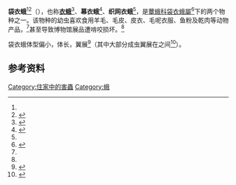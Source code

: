 {{expand English}}
{{for|学名为''{{lang|la|Tinea pellionella}}''的昆虫|衣蛾}}
{{Speciesbox
| name = 袋衣蛾
| image = Tineola.bisselliella.7218.jpg
| image2 = Tineola bisselliella.JPG
| genus = Tineola
| species = bisselliella
| binomial_authority = （[[Arvid_David_Hummel|Hummel]]，1823年）
}}

'''袋衣蛾'''<ref name=dearlep /><ref name=Claire>{{cite book |last1=Cock-Starkey |first1=Claire |title=博物館怪奇事件簿：鬧鬼、詛咒、珍奇藏品⋯解開最不可思議的博物館之謎！ |date=2020 |publisher=創意市集 |isbn=978-986-5534-03-5 |url=https://www.google.com/books/edition/%E5%8D%9A%E7%89%A9%E9%A4%A8%E6%80%AA%E5%A5%87%E4%BA%8B%E4%BB%B6%E7%B0%BF_%E9%AC%A7%E9%AC%BC_%E8%A9%9B%E5%92%92/qfX6DwAAQBAJ?hl=en&gbpv=1&dq=%E2%80%9CTineola+bisselliella%E2%80%9D+%E8%9B%BE&pg=PT129&printsec=frontcover |accessdate=2021-01-27 |language=zh-TW}}</ref>（{{lang-xm|Tineola bisselliella}}），也称'''[[衣蛾|衣蛾]]'''<ref>{{cite web |title=動物生理學 |url=https://www.google.com/books/edition/%E5%8B%95%E7%89%A9%E7%94%9F%E7%90%86%E5%AD%B8/MUPSAAAAMAAJ?hl=en&gbpv=1&bsq=%E2%80%9CTineola+bisselliella%E2%80%9D+%E8%9B%BE&dq=%E2%80%9CTineola+bisselliella%E2%80%9D+%E8%9B%BE&printsec=frontcover |publisher=國立編譯館 |accessdate=2021-01-27 |language=zh |date=1974}}</ref>、'''幕衣蛾'''<ref name=袁克>{{cite journal |author1=袁克 |title=磷化铝熏蒸进口羊毛中的幕衣蛾试验初报 |journal=植物检疫 |date=1990 |issue=1 |url=http://gb.oversea.cnki.net/KCMS/detail/detail.aspx?filename=ZWJY199001008&dbcode=CJFD&dbname=CJFD1990 |accessdate=2021-01-27}}</ref>、'''织网衣蛾'''<ref name=袁克 />，是[[蕈蛾科|蕈蛾科]][[袋衣蛾屬|袋衣蛾屬]]<ref name=dearlep>{{cite web |title=袋衣蛾 Tineola bisselliella |url=http://dearlep.tw/species.html?namecode=347799 |website=dearlep.tw |accessdate=2021-01-27 |language=en |archive-date=2021-02-01 |archive-url=https://web.archive.org/web/20210201090209/http://dearlep.tw/species.html?namecode=347799 |dead-url=no }}</ref>下的两个物种之一。该物种的幼虫喜欢食用羊毛、毛皮、皮衣、毛呢衣服、鱼粉及乾肉等动物产品，<ref name=袁克 />甚至导致博物馆展品遭啃咬损坏。<ref name=Claire />

袋衣蛾体型偏小，体长{{cvt|6|–|7|mm}}，翼展{{cvt|9|–|16|mm}}<ref>{{cite web |title=11. Tineidae |url=https://www.kleinevlinders.nl/tabellen.aspx?t=11 |website=Stichting Tinea |publisher=Tinea Foundation |accessdate=2019-05-02 |archive-date=2021-02-02 |archive-url=https://web.archive.org/web/20210202170120/https://www.kleinevlinders.nl/tabellen.aspx?t=11 |dead-url=no }}</ref>（其中大部分成虫翼展在{{cvt|12|–|14|mm|disp=or}}之间<ref>{{cite web |title=Species ''Tineola bisselliella'' - Webbing Clothes Moth - Hodges#426 |url=https://bugguide.net/node/view/258504 |website=Bugguide |publisher=Iowa State University |accessdate=2019-05-02 |archive-date=2021-04-21 |archive-url=https://web.archive.org/web/20210421165631/https://bugguide.net/node/view/258504 |dead-url=no }}</ref>）。

== 参考资料 ==
{{reflist}}

{{Taxonbar|from=Q1945889}}

[[Category:住家中的害蟲|Category:住家中的害蟲]]
[[Category:蛾|Category:蛾]]

{{insect-stub}}